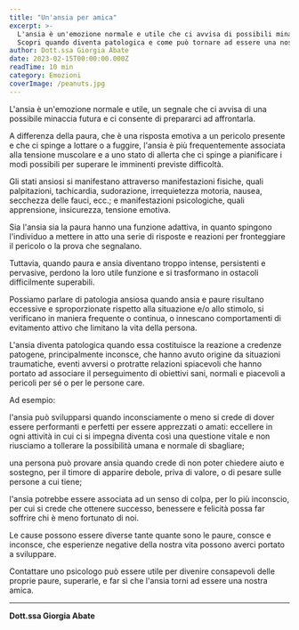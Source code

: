 ```yaml
---
title: "Un'ansia per amica"
excerpt: >-
  L'ansia è un'emozione normale e utile che ci avvisa di possibili minacce future.
  Scopri quando diventa patologica e come può tornare ad essere una nostra alleata.
author: Dott.ssa Giorgia Abate
date: 2023-02-15T00:00:00.000Z
readTime: 10 min
category: Emozioni
coverImage: /peanuts.jpg
---
```


L'ansia è un'emozione normale e utile, un segnale che ci avvisa di una possibile minaccia futura e ci consente di prepararci ad affrontarla.

A differenza della paura, che è una risposta emotiva a un pericolo presente e che ci spinge a lottare o a fuggire, l'ansia è più frequentemente associata alla tensione muscolare e a uno stato di allerta che ci spinge a pianificare i modi possibili per superare le imminenti previste difficoltà.

Gli stati ansiosi si manifestano attraverso manifestazioni fisiche, quali palpitazioni, tachicardia, sudorazione, irrequietezza motoria, nausea, secchezza delle fauci, ecc.; e manifestazioni psicologiche, quali apprensione, insicurezza, tensione emotiva.

Sia l'ansia sia la paura hanno una funzione adattiva, in quanto spingono l'individuo a mettere in atto una serie di risposte e reazioni per fronteggiare il pericolo o la prova che segnalano.

Tuttavia, quando paura e ansia diventano troppo intense, persistenti e pervasive, perdono la loro utile funzione e si trasformano in ostacoli difficilmente superabili.

Possiamo parlare di patologia ansiosa quando ansia e paure risultano eccessive e sproporzionate rispetto alla situazione e/o allo stimolo, si verificano in maniera frequente o continua, o innescano comportamenti di evitamento attivo che limitano la vita della persona.

L'ansia diventa patologica quando essa costituisce la reazione a credenze patogene, principalmente inconsce, che hanno avuto origine da situazioni traumatiche, eventi avversi o protratte relazioni spiacevoli che hanno portato ad associare il perseguimento di obiettivi sani, normali e piacevoli a pericoli per sé o per le persone care.

Ad esempio:

l'ansia può svilupparsi quando inconsciamente o meno si crede di dover essere performanti e perfetti per essere apprezzati o amati: eccellere in ogni attività in cui ci si impegna diventa così una questione vitale e non riusciamo a tollerare la possibilità umana e normale di sbagliare;

una persona può provare ansia quando crede di non poter chiedere aiuto e sostegno, per il timore di apparire debole, priva di valore, o di pesare sulle persone a cui tiene;

l'ansia potrebbe essere associata ad un senso di colpa, per lo più inconscio, per cui si crede che ottenere successo, benessere e felicità possa far soffrire chi è meno fortunato di noi.

Le cause possono essere diverse tante quante sono le paure, consce e inconsce, che esperienze negative della nostra vita possono averci portato a sviluppare.

Contattare uno psicologo può essere utile per divenire consapevoli delle proprie paure, superarle, e far sì che l'ansia torni ad essere una nostra amica.

---

**Dott.ssa Giorgia Abate**